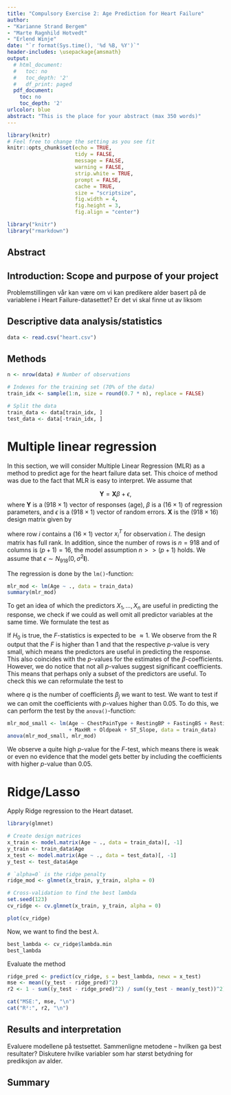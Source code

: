 ```yaml
---
title: "Compulsory Exercise 2: Age Prediction for Heart Failure"
author:
- "Karianne Strand Bergem"
- "Marte Ragnhild Hotvedt"
- "Erlend Winje"
date: "`r format(Sys.time(), '%d %B, %Y')`"
header-includes: \usepackage{amsmath}
output:
  # html_document:
  #   toc: no
  #   toc_depth: '2'
  #   df_print: paged
  pdf_document:
    toc: no
    toc_depth: '2'
urlcolor: blue
abstract: "This is the place for your abstract (max 350 words)"
---
```

  
```r
library(knitr)
# Feel free to change the setting as you see fit
knitr::opts_chunk$set(echo = TRUE,
                      tidy = FALSE,
                      message = FALSE,
                      warning = FALSE,
                      strip.white = TRUE,
                      prompt = FALSE,
                      cache = TRUE,
                      size = "scriptsize",
                      fig.width = 4,
                      fig.height = 3,
                      fig.align = "center")

```

```r
library("knitr")
library("rmarkdown")
```

<!--  Etc (load all packages needed). -->

## Abstract


## Introduction: Scope and purpose of your project
Problemstillingen vår kan være om vi kan predikere alder basert på de variablene i Heart Failure-datasettet? Er det vi skal finne ut av liksom


## Descriptive data analysis/statistics
```r
data <- read.csv("heart.csv")
```



## Methods
```r
n <- nrow(data) # Number of observations

# Indexes for the training set (70% of the data)
train_idx <- sample(1:n, size = round(0.7 * n), replace = FALSE)

# Split the data
train_data <- data[train_idx, ]
test_data <- data[-train_idx, ]
```

# Multiple linear regression

In this section, we will consider Multiple Linear Regression (MLR) as a method to predict age for the heart failure data set. This choice of method was due to the fact that MLR is easy to interpret. We assume that 

$$\mathbf{Y} = \mathbf{X}\beta + \epsilon,$$
where $\mathbf{Y}$ is a $(918 \times 1)$ vector of responses (age), $\beta$ is a $(16 \times 1)$ of regression parameters, and $\epsilon$ is a $(918 \times 1)$ vector of random errors. $\mathbf{X}$ is the $(918 \times 16)$ design matrix given by

\begin{equation*}
\mathbf{X} = \begin{bmatrix}
1 & x_{1,1} & \dots & x_{1, 11} \\
1 & x_{2,1} & \dots & x_{2, 11} \\
\vdots & \dots & \dots & \vdots \\
1 & x_{918,1} & \dots & x_{918, 11} \\
\end{bmatrix},
\end{equation*}

where row $i$ contains a $(16 \times 1)$ vector $x^T_i$ for observation $i$. The design matrix has full rank. In addition, since the number of rows is $n = 918$ and of columns is $(p+1) = 16$, the model assumption $n >> (p+1)$ holds. We assume that $\epsilon \sim N_{918}(0, \sigma^2\mathbf{I})$.

The regression is done by the $\texttt{lm()}$-function:

```r
mlr_mod <- lm(Age ~ ., data = train_data)
summary(mlr_mod)
```

To get an idea of which the predictors $X_1, \dots, X_n$ are useful in predicting the response, we check if we could as well omit all predictor variables at the same time. We formulate the test as 

\begin{align*}
H_0: \beta_1 = \beta_2 & = \dots = \beta_p = 0  \\
&\text{vs.} \\
H_1: \text{at least } & \text{one } \beta_j \text{ is non-zero.} 
\end{align*}

If $H_0$ is true, the $F$-statistics is expected to be $\approx 1$. We observe from the R output that the $F$ is higher than $1$ and that the respective $p$-value is very small, which means the predictors are useful in predicting the response. This also coincides with the $p$-values for the estimates of the $\beta$-coefficients. However, we do notice that not all $p$-values suggest significant coefficients. This means that perhaps only a subset of the predictors are useful. To check this we can reformulate the test to 

\begin{align*}
H_0: \beta_1 = \beta_2 & = \dots = \beta_q = 0  \\
&\text{vs.} \\
H_1: \text{at least } & \text{one } \beta_j \text{ is non-zero,} 
\end{align*}

where $q$ is the number of coefficients $\beta_j$ we want to test. We want to test if we can omit the coefficients with $p$-values higher than $0.05$. To do this, we can perform the test by the $\texttt{anova()}$-function:

```r
mlr_mod_small <- lm(Age ~ ChestPainType + RestingBP + FastingBS + RestingECG 
                    + MaxHR + Oldpeak + ST_Slope, data = train_data)
anova(mlr_mod_small, mlr_mod)
```
We observe a quite high $p$-value for the $F$-test, which means there is weak or even no evidence that the model gets better by including the coefficients with higher $p$-value than $0.05$. 

# Ridge/Lasso
Apply Ridge regression to the Heart dataset.
```r
library(glmnet)

# Create design matrices
x_train <- model.matrix(Age ~ ., data = train_data)[, -1]
y_train <- train_data$Age
x_test <- model.matrix(Age ~ ., data = test_data)[, -1]
y_test <- test_data$Age

# `alpha=0` is the ridge penalty
ridge_mod <- glmnet(x_train, y_train, alpha = 0)

# Cross-validation to find the best lambda
set.seed(123)
cv_ridge <- cv.glmnet(x_train, y_train, alpha = 0)

plot(cv_ridge)
```
Now, we want to find the best $\lambda$.
```r
best_lambda <- cv_ridge$lambda.min
best_lambda
```
Evaluate the method
```r
ridge_pred <- predict(cv_ridge, s = best_lambda, newx = x_test)
mse <- mean((y_test - ridge_pred)^2)
r2 <- 1 - sum((y_test - ridge_pred)^2) / sum((y_test - mean(y_test))^2)

cat("MSE:", mse, "\n")
cat("R²:", r2, "\n")
```

## Results and interpretation
Evaluere modellene på testsettet.
Sammenligne metodene – hvilken ga best resultater?
Diskutere hvilke variabler som har størst betydning for prediksjon av alder.


## Summary